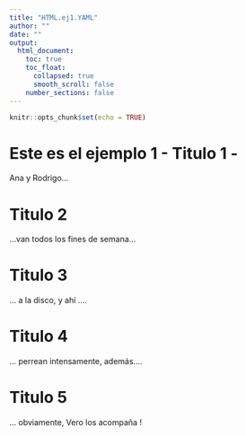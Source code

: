 ```yaml
---
title: "HTML.ej1.YAML"
author: ""
date: ""
output: 
  html_document:
    toc: true
    toc_float:
      collapsed: true
      smooth_scroll: false
    number_sections: false
---
```



```r
knitr::opts_chunk$set(echo = TRUE)
```

# Este es el ejemplo 1 -  Titulo 1 -

Ana y Rodrigo...

# Titulo 2

...van todos los fines de semana...


# Titulo 3

... a la disco, y ahí ....

# Titulo 4

... perrean intensamente, además....


# Titulo 5

... obviamente, Vero los acompaña !








